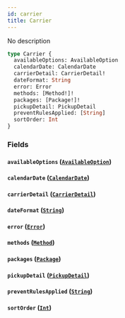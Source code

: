 ```yaml
---
id: carrier
title: Carrier
---
```


No description

```graphql
type Carrier {
  availableOptions: AvailableOption
  calendarDate: CalendarDate
  carrierDetail: CarrierDetail!
  dateFormat: String
  error: Error
  methods: [Method!]!
  packages: [Package!]!
  pickupDetail: PickupDetail
  preventRulesApplied: [String]
  sortOrder: Int
}
```

### Fields

#### `availableOptions` ([`AvailableOption`](../../rate-service/objects/available-option))

#### `calendarDate` ([`CalendarDate`](../../rate-service/objects/calendar-date))

#### `carrierDetail` ([`CarrierDetail`](../../rate-service/objects/carrier-detail))

#### `dateFormat` ([`String`](../../rate-service/scalars/string))

#### `error` ([`Error`](../../rate-service/objects/error))

#### `methods` ([`Method`](../../rate-service/objects/method))

#### `packages` ([`Package`](../../rate-service/objects/package))

#### `pickupDetail` ([`PickupDetail`](../../rate-service/objects/pickup-detail))

#### `preventRulesApplied` ([`String`](../../rate-service/scalars/string))

#### `sortOrder` ([`Int`](../../rate-service/scalars/int))
